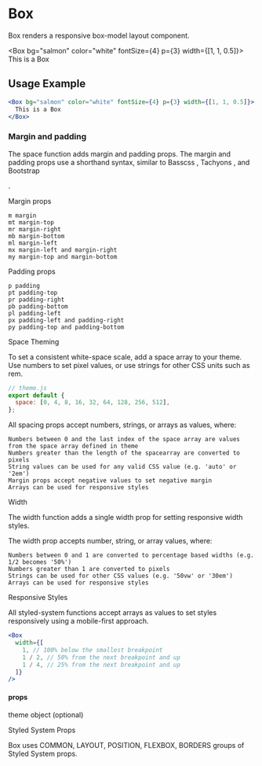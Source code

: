 # Box

Box renders a responsive box-model layout component.


<Box bg="salmon" color="white" fontSize={4} p={3} width={[1, 1, 0.5]}>
  This is a Box
</Box>

## Usage Example

```jsx
<Box bg="salmon" color="white" fontSize={4} p={3} width={[1, 1, 0.5]}>
  This is a Box
</Box>
```

### Margin and padding

The space function adds margin and padding props. The margin and padding props use a shorthand syntax, similar to Basscss
, Tachyons
, and Bootstrap

.

Margin props

    m margin
    mt margin-top
    mr margin-right
    mb margin-bottom
    ml margin-left
    mx margin-left and margin-right
    my margin-top and margin-bottom

Padding props

    p padding
    pt padding-top
    pr padding-right
    pb padding-bottom
    pl padding-left
    px padding-left and padding-right
    py padding-top and padding-bottom

Space Theming

To set a consistent white-space scale, add a space array to your theme. Use numbers to set pixel values, or use strings for other CSS units such as rem.

```jsx
// theme.js
export default {
  space: [0, 4, 8, 16, 32, 64, 128, 256, 512],
};
```

All spacing props accept numbers, strings, or arrays as values, where:

    Numbers between 0 and the last index of the space array are values from the space array defined in theme
    Numbers greater than the length of the spacearray are converted to pixels
    String values can be used for any valid CSS value (e.g. 'auto' or '2em')
    Margin props accept negative values to set negative margin
    Arrays can be used for responsive styles

Width

The width function adds a single width prop for setting responsive width styles.

The width prop accepts number, string, or array values, where:

    Numbers between 0 and 1 are converted to percentage based widths (e.g. 1/2 becomes '50%')
    Numbers greater than 1 are converted to pixels
    Strings can be used for other CSS values (e.g. '50vw' or '30em')
    Arrays can be used for responsive styles

Responsive Styles

All styled-system functions accept arrays as values to set styles responsively using a mobile-first approach.

```jsx
<Box
  width={[
    1, // 100% below the smallest breakpoint
    1 / 2, // 50% from the next breakpoint and up
    1 / 4, // 25% from the next breakpoint and up
  ]}
/>
```

#### props

theme
object
(optional)

Styled System Props

Box uses COMMON, LAYOUT, POSITION, FLEXBOX, BORDERS groups of Styled System props.